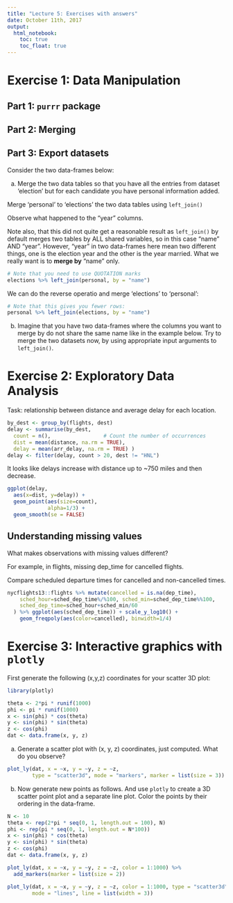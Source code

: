 ```yaml
---
title: "Lecture 5: Exercises with answers"
date: October 11th, 2017
output: 
  html_notebook:
    toc: true
    toc_float: true
---
```



# Exercise 1: Data Manipulation

## Part 1: `purrr` package

## Part 2: Merging

## Part 3: Export datasets

Consider the two data-frames below:


a. Merge the two data tables so that you have all the entries from dataset 
'election' but for each candidate you have personal information added.

Merge 'personal' to 'elections' the two data tables using `left_join()`


Observe what happened to the "year" columns.

Note also, that this did not quite get a reasonable result as `left_join()`
by default merges two tables by ALL shared variables, so in this case
"name" AND "year". However, "year" in two data-frames here mean two different 
things, one is the election year and the other is the year married.
What we really want is to **merge by** "name" only.

```r
# Note that you need to use QUOTATION marks
elections %>% left_join(personal, by = "name")
```

We can do the reverse operatio and merge 'elections' to 'personal':

```r
# Note that this gives you fewer rows:
personal %>% left_join(elections, by = "name")
```

b. Imagine that you have two data-frames where the columns you want to merge
by do not share the same name like in the example below. Try to merge
the two datasets now, by using appropriate input arguments to `left_join()`.

# Exercise 2: Exploratory Data Analysis

Task: relationship between distance and average delay for each location.

```r
by_dest <- group_by(flights, dest)
delay <- summarise(by_dest,
  count = n(),                 # Count the number of occurrences
  dist = mean(distance, na.rm = TRUE),
  delay = mean(arr_delay, na.rm = TRUE) )
delay <- filter(delay, count > 20, dest != "HNL")
```

It looks like delays increase
with distance up to ~750 miles
and then decrease.

```r
ggplot(delay, 
  aes(x=dist, y=delay)) +
  geom_point(aes(size=count),
             alpha=1/3) +
  geom_smooth(se = FALSE)

```


## Understanding missing values

What makes observations with missing values different?

For example, in flights, missing dep_time for cancelled flights.

Compare scheduled departure times for cancelled and non-cancelled times.

```r
nycflights13::flights %>% mutate(cancelled = is.na(dep_time),
    sched_hour=sched_dep_time%/%100, sched_min=sched_dep_time%%100,
    sched_dep_time=sched_hour+sched_min/60
  ) %>% ggplot(aes(sched_dep_time)) + scale_y_log10() + 
    geom_freqpoly(aes(color=cancelled), binwidth=1/4)
```


# Exercise 3: Interactive graphics with `plotly`

First generate the following (x,y,z) coordinates for your scatter 3D plot:
```r
library(plotly)

theta <- 2*pi * runif(1000)
phi <- pi * runif(1000)
x <- sin(phi) * cos(theta)
y <- sin(phi) * sin(theta)
z <- cos(phi)
dat <- data.frame(x, y, z)
```

a. Generate a scatter plot with (x, y, z) coordinates, just computed. What do
you observe?

```r
plot_ly(dat, x = ~x, y = ~y, z = ~z,
        type = "scatter3d", mode = "markers", marker = list(size = 3))
```

b. Now generate new points as follows. And use `plotly` to create a 3D 
scatter point plot and a separate line plot. Color the points by
their ordering in the data-frame.

```r
N <- 10
theta <- rep(2*pi * seq(0, 1, length.out = 100), N)
phi <- rep(pi * seq(0, 1, length.out = N*100))
x <- sin(phi) * cos(theta)
y <- sin(phi) * sin(theta)
z <- cos(phi)
dat <- data.frame(x, y, z)
```


```r
plot_ly(dat, x = ~x, y = ~y, z = ~z, color = 1:1000) %>%
  add_markers(marker = list(size = 2))
```

```r
plot_ly(dat, x = ~x, y = ~y, z = ~z, color = 1:1000, type = "scatter3d", 
        mode = "lines", line = list(width = 3))
```




